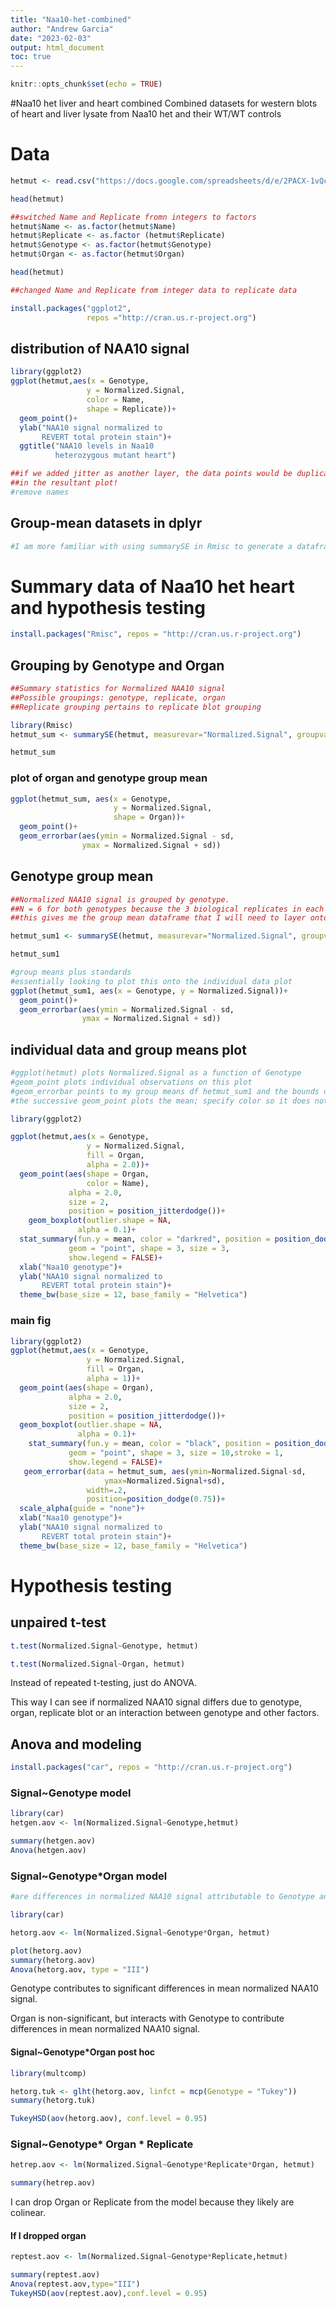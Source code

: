 ```yaml
---
title: "Naa10-het-combined"
author: "Andrew Garcia"
date: "2023-02-03"
output: html_document
toc: true
---
```


```r
knitr::opts_chunk$set(echo = TRUE)
```


#Naa10 het liver and heart combined
Combined datasets for western blots of heart and liver lysate from
Naa10 het and their WT/WT controls

# Data
```r
hetmut <- read.csv("https://docs.google.com/spreadsheets/d/e/2PACX-1vQcRFHGDVhqvdOCxdt5pc4LOR39VsU25zrWf_R7L8UZx2IYswNd8ONUfBtO4M87tIJD8Wed0HWD2F-Q/pub?gid=0&single=true&output=csv",header = T)

head(hetmut)
```



```r
##switched Name and Replicate fromn integers to factors
hetmut$Name <- as.factor(hetmut$Name)
hetmut$Replicate <- as.factor (hetmut$Replicate)
hetmut$Genotype <- as.factor(hetmut$Genotype)
hetmut$Organ <- as.factor(hetmut$Organ)

head(hetmut)

##changed Name and Replicate from integer data to replicate data
```
```r
install.packages("ggplot2",
                 repos ="http://cran.us.r-project.org")
```

## distribution of NAA10 signal
```r
library(ggplot2)
ggplot(hetmut,aes(x = Genotype,
                 y = Normalized.Signal,
                 color = Name,
                 shape = Replicate))+
  geom_point()+
  ylab("NAA10 signal normalized to
       REVERT total protein stain")+
  ggtitle("NAA10 levels in Naa10
          heterozygous mutant heart")

##if we added jitter as another layer, the data points would be duplicated
##in the resultant plot!
#remove names
```




## Group-mean datasets in dplyr
```r
#I am more familiar with using summarySE in Rmisc to generate a dataframe that contains group means


```


# Summary data of Naa10 het heart and hypothesis testing
```r

install.packages("Rmisc", repos = "http://cran.us.r-project.org")

```

## Grouping by Genotype and Organ
```r
##Summary statistics for Normalized NAA10 signal
##Possible groupings: genotype, replicate, organ
##Replicate grouping pertains to replicate blot grouping

library(Rmisc)
hetmut_sum <- summarySE(hetmut, measurevar="Normalized.Signal", groupvars=c("Genotype","Organ"))

hetmut_sum
```
### plot of organ and genotype group mean
```r
ggplot(hetmut_sum, aes(x = Genotype,
                       y = Normalized.Signal,
                       shape = Organ))+
  geom_point()+
  geom_errorbar(aes(ymin = Normalized.Signal - sd,
                ymax = Normalized.Signal + sd))
```


## Genotype group mean
```r
##Normalized NAA10 signal is grouped by genotype.
##N = 6 for both genotypes because the 3 biological replicates in each genotype were assayed twice
##this gives me the group mean dataframe that I will need to layer onto the plot of individual observartions

hetmut_sum1 <- summarySE(hetmut, measurevar="Normalized.Signal", groupvars=c("Genotype"))

hetmut_sum1
```



```r
#group means plus standards
#essentially looking to plot this onto the individual data plot
ggplot(hetmut_sum1, aes(x = Genotype, y = Normalized.Signal))+
  geom_point()+
  geom_errorbar(aes(ymin = Normalized.Signal - sd,
                ymax = Normalized.Signal + sd))
```

## individual data and group means plot
```r
#ggplot(hetmut) plots Normalized.Signal as a function of Genotype
#geom_point plots individual observations on this plot
#geom_errorbar points to my group means df hetmut_sum1 and the bounds of the mean+/- standard error bar
#the successive geom_point plots the mean; specify color so it does not conflict with the color call in the first geom_point

library(ggplot2)

ggplot(hetmut,aes(x = Genotype,
                 y = Normalized.Signal,
                 fill = Organ,
                 alpha = 2.0))+
  geom_point(aes(shape = Organ,
                 color = Name),
             alpha = 2.0,
             size = 2,
             position = position_jitterdodge())+
    geom_boxplot(outlier.shape = NA,
               alpha = 0.1)+
  stat_summary(fun.y = mean, color = "darkred", position = position_dodge(0.75),
             geom = "point", shape = 3, size = 3,
             show.legend = FALSE)+
  xlab("Naa10 genotype")+
  ylab("NAA10 signal normalized to
       REVERT total protein stain")+
  theme_bw(base_size = 12, base_family = "Helvetica")
```


### main fig
```r
library(ggplot2)
ggplot(hetmut,aes(x = Genotype,
                 y = Normalized.Signal,
                 fill = Organ,
                 alpha = 1))+
  geom_point(aes(shape = Organ),
             alpha = 2.0,
             size = 2,
             position = position_jitterdodge())+
  geom_boxplot(outlier.shape = NA,
               alpha = 0.1)+
    stat_summary(fun.y = mean, color = "black", position = position_dodge(0.75),
             geom = "point", shape = 3, size = 10,stroke = 1,
             show.legend = FALSE)+
   geom_errorbar(data = hetmut_sum, aes(ymin=Normalized.Signal-sd,
                     ymax=Normalized.Signal+sd),
                 width=.2,
                 position=position_dodge(0.75))+
  scale_alpha(guide = "none")+
  xlab("Naa10 genotype")+
  ylab("NAA10 signal normalized to
       REVERT total protein stain")+
  theme_bw(base_size = 12, base_family = "Helvetica")
```


# Hypothesis testing
## unpaired t-test
```r
t.test(Normalized.Signal~Genotype, hetmut)
```

```r
t.test(Normalized.Signal~Organ, hetmut)
```

Instead of repeated t-testing, just do ANOVA.

This way I can see if normalized NAA10 signal differs due to
genotype, organ, replicate blot or an interaction between genotype
and other factors.

## Anova and modeling
```r
install.packages("car", repos = "http://cran.us.r-project.org")
```

### Signal~Genotype model
```r
library(car)
hetgen.aov <- lm(Normalized.Signal~Genotype,hetmut)

summary(hetgen.aov)
Anova(hetgen.aov)
```

### Signal~Genotype*Organ model
```r
#are differences in normalized NAA10 signal attributable to Genotype and/or Organ

library(car)

hetorg.aov <- lm(Normalized.Signal~Genotype*Organ, hetmut)

plot(hetorg.aov)
summary(hetorg.aov)
Anova(hetorg.aov, type = "III")
```
Genotype contributes to significant differences in mean normalized NAA10 signal.

Organ is non-significant, but interacts with Genotype to contribute differences
in mean normalized NAA10 signal.

#### Signal~Genotype*Organ post hoc
```r
library(multcomp)

hetorg.tuk <- glht(hetorg.aov, linfct = mcp(Genotype = "Tukey"))
summary(hetorg.tuk)


```


```r
TukeyHSD(aov(hetorg.aov), conf.level = 0.95)
```


### Signal~Genotype* Organ * Replicate
```r
hetrep.aov <- lm(Normalized.Signal~Genotype*Replicate*Organ, hetmut)

summary(hetrep.aov)
```

I can drop Organ or Replicate from the model because they likely are colinear.

#### If I dropped organ
```r
reptest.aov <- lm(Normalized.Signal~Genotype*Replicate,hetmut)

summary(reptest.aov)
Anova(reptest.aov,type="III")
TukeyHSD(aov(reptest.aov),conf.level = 0.95)
```



